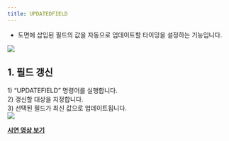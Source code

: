 ```yaml
---
title: UPDATEDFIELD
---
```



[image1]: ../../../../../assets/images/commands/updatedfield/image1.png
[image2]: ../../../../../assets/images/commands/updatedfield/image2.png

* 도면에 삽입된 필드의 값을 자동으로 업데이트할 타이밍을 설정하는 기능입니다.

![][image1]

## **1\. 필드 갱신**

1\) “UPDATEFIELD” 명령어를 실행합니다.  
2\) 갱신할 대상을 지정합니다.  
3\) 선택된 필드가 최신 값으로 업데이트됩니다.  
![][image2]

[**<Icon name="youtube" class="emoji"/> 시연 영상 보기**]() 
